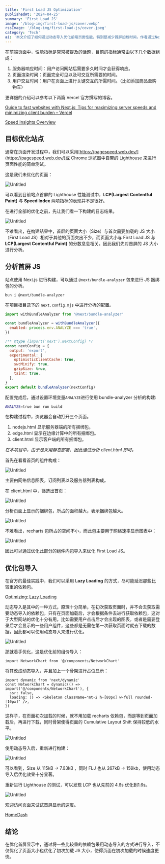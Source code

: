 ```yaml
---
title: 'First Load JS Optimization'
publishedAt: '2024-04-25'
summary: 'First Load JS'
image: '/blog-img/first-load-js/cover.webp'
rssImage: '/blog-img/first-load-js/cover.jpeg'
category: 'Tech'
ai: '本文介绍了如何通过动态导入优化前端页面性能，特别是减少首屏加载时间。作者通过Next.js框架和@next/bundle-analyzer工具，分析并优化了首屏JavaScript的大小。采用懒加载技术，延迟了重大依赖包的加载，显著提高了页面的加载速度和性能，尤其是在图表显示等重组件上的应用。文中还展示了优化前后的对比数据，验证了优化措施的有效性。'
---
```


在前端页面中，性能指标是常常被提及的话题，目前的指标通常由以下几个数据组成：

1. 服务器响应时间：用户访问网站后需要多久时间才会获得响应。
2. 页面渲染时间：页面完全可见以及可交互所需要的时间。
3. 用户交互时间：用户在页面上进行关键交互的所需时间。（比如添加商品至购物车）

更详细的介绍可以参考以下两篇 Vercel 官方撰写的博客。

[Guide to fast websites with Next.js: Tips for maximizing server speeds and minimizing client burden – Vercel](https://vercel.com/blog/guide-to-fast-websites-with-next-js-tips-for-maximizing-server-speeds)

[Speed Insights Overview](https://vercel.com/docs/speed-insights)

## 目标优化站点

通常在页面开发过程中，我们可以采用[https://pagespeed.web.dev/](https://pagespeed.web.dev/)或 Chrome 浏览器中自带的 Lighthouse 来进行页面性能的简单测试。

这是我们未优化的页面：

![Untitled](/blog-img/first-load-js/Untitled.png)

可以看到目前站点首屏的 Lighthouse 性能测试中，**LCP(Largest Contentful Paint)** 与 **Speed Index** 两项指标的表现并不是很好。

在进行全部的优化之前，先让我们看一下构建的日志结果。

![Untitled](/blog-img/first-load-js/Untitled%201.png)

不难看出，在构建结果中，首屏的页面大小（Size）与首次需要加载的 JS 大小（First Load JS）相对于其他的页面突出不少，而页面大小与 First Load JS 与 **LCP(Largest Contentful Paint)** 的分数息息相关。因此我们先对首屏的 JS 大小进行分析。

## 分析首屏 JS

站点使用 Next.js 进行构建，可以通过 `@next/bundle-analyzer` 包来进行 JS 捆绑包的分析。

```bash
bun i @next/bundle-analyzer
```

在项目根目录下的 `next.config.mjs` 中进行分析的配置。

```jsx
import withBundleAnalyzer from '@next/bundle-analyzer'

const bundleAnalyzer = withBundleAnalyzer({
  enabled: process.env.ANALYZE === 'true',
})

/** @type {import('next').NextConfig} */
const nextConfig = {
  output: 'export',
  experimental: {
    optimisticClientCache: true,
    swcMinify: true,
    gzipSize: true,
    taint: true,
  },
}
export default bundleAnalyzer(nextConfig)
```

配置完成后，通过设置环境变量`ANALYZE`进行使用 bundle-analyzer 分析的构建:

```bash
ANALYZE=true bun run build
```

在构建过程中，浏览器会自动打开三个页面。

1. nodejs.html 显示服务器端的所有捆绑包。
2. edge.html 显示在边缘计算中的所有捆绑包。
3. client.html 显示客户端的所有捆绑包。

_在本项目中，由于是采用静态部署，因此通过分析 client.html 即可。_

首先在看看首页的组件构成：

![Untitled](/blog-img/first-load-js/Untitled%202.png)

主要由网络信息图表，订阅列表以及服务器列表构成。

在 client.html 中，筛选出首页：

![Untitled](/blog-img/first-load-js/Untitled%203.png)

分析页面上显示的捆绑包，所占的面积越大，表示捆绑包越大。

![Untitled](/blog-img/first-load-js/Untitled%204.png)

不难看出，recharts 包所占的空间不小，而此包主要用于网络速率显示图表中：

![Untitled](/blog-img/first-load-js/Untitled%205.png)

因此可以通过优化此部分的组件内包导入来优化 First Load JS。

## 优化包导入

在官方的最佳实践中，我们可以采用 **Lazy Loading** 的方式，尽可能延迟那些比较重的依赖包。

[Optimizing: Lazy Loading](https://nextjs.org/docs/app/building-your-application/optimizing/lazy-loading)

动态导入是其中的一种方式，原理十分简单，在初次获取页面时，并不会去获取需要动态导入的依赖包，只有在页面加载后，才会根据条件去进行获取依赖包，这对于大型网站的优化十分有用，比如需要用户点击后才会出现的图表，或者是需要登录后才会显示的一些用户组件，这些都是无需在第一次获取页面时就去下载的数据，因此都可以使用动态导入来进行优化。

![Untitled](/blog-img/first-load-js/Untitled%206.png)

那就着手优化，这是优化前的组价导入：

```tsx
import NetworkChart from '@/components/NetworkChart'
```

将其改成动态导入，并且加上一个骨架进行占位显示：

```tsx
import dynamic from 'next/dynamic'
const NetworkChart = dynamic(() => import('@/components/NetworkChart'), {
  ssr: false,
  loading: () => <Skeleton className="mt-2 h-[80px] w-full rounded-[10px]" />,
})
```

这样子，在页面初次加载的时候，就不用加载 recharts 依赖包，而是等到页面加载后，再进行下载，同时骨架使得页面的 Cumulative Layout Shift 保持较低的水平。

![Untitled](/blog-img/first-load-js/Untitled%207.png)

使用动态导入后，重新进行构建：

![Untitled](/blog-img/first-load-js/Untitled%208.png)

可以看到，Size 从 115kB → 7.63kB ，同时 FLJ 也从 267kB → 159kb，使用动态导入后优化效果十分显著。

重新进行 Lighthouse 的测试，可以发现 LCP 也从先前的 4.6s 优化到1.6s。

![Untitled](/blog-img/first-load-js/Untitled%209.png)

欢迎访问页面来试试首屏显示的速度。

[HomeDash](https://dash.buycoffee.top/)

## 结论

在优化首屏显示中，通过将一些比较重的依赖包采用动态导入的方式进行导入，不仅优化了页面大小也优化了初次加载 JS 大小，使得页面在初次加载的时候速度更快。
